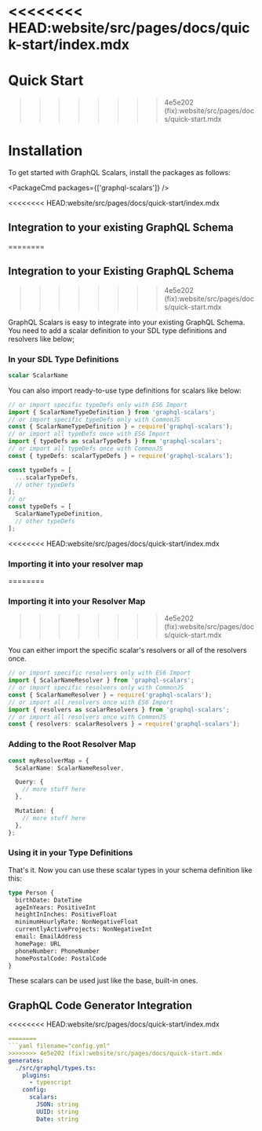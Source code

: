 <<<<<<<< HEAD:website/src/pages/docs/quick-start/index.mdx
========

# Quick Start
>>>>>>>> 4e5e202 (fix):website/src/pages/docs/quick-start.mdx

# Installation

To get started with GraphQL Scalars, install the packages as follows:

<PackageCmd packages={['graphql-scalars']} />

<<<<<<<< HEAD:website/src/pages/docs/quick-start/index.mdx
## Integration to your existing GraphQL Schema
========
## Integration to your Existing GraphQL Schema
>>>>>>>> 4e5e202 (fix):website/src/pages/docs/quick-start.mdx

GraphQL Scalars is easy to integrate into your existing GraphQL Schema. You need to add a scalar definition to your SDL type definitions and resolvers like below;

### In your SDL Type Definitions

```graphql filename="schema.graphql"
scalar ScalarName
```

You can also import ready-to-use type definitions for scalars like below:

```ts
// or import specific typeDefs only with ES6 Import
import { ScalarNameTypeDefinition } from 'graphql-scalars';
// or import specific typeDefs only with CommonJS
const { ScalarNameTypeDefinition } = require('graphql-scalars');
// or import all typeDefs once with ES6 Import
import { typeDefs as scalarTypeDefs } from 'graphql-scalars';
// or import all typeDefs once with CommonJS
const { typeDefs: scalarTypeDefs } = require('graphql-scalars');

const typeDefs = [
  ...scalarTypeDefs,
  // other typeDefs
];
// or
const typeDefs = [
  ScalarNameTypeDefinition,
  // other typeDefs
];
```

<<<<<<<< HEAD:website/src/pages/docs/quick-start/index.mdx
### Importing it into your resolver map
========
### Importing it into your Resolver Map
>>>>>>>> 4e5e202 (fix):website/src/pages/docs/quick-start.mdx

You can either import the specific scalar's resolvers or all of the resolvers once.

```ts
// or import specific resolvers only with ES6 Import
import { ScalarNameResolver } from 'graphql-scalars';
// or import specific resolvers only with CommonJS
const { ScalarNameResolver } = require('graphql-scalars');
// or import all resolvers once with ES6 Import
import { resolvers as scalarResolvers } from 'graphql-scalars';
// or import all resolvers once with CommonJS
const { resolvers: scalarResolvers } = require('graphql-scalars');
```

### Adding to the Root Resolver Map

```ts
const myResolverMap = {
  ScalarName: ScalarNameResolver,

  Query: {
    // more stuff here
  },

  Mutation: {
    // more stuff here
  },
};
```

### Using it in your Type Definitions

That's it. Now you can use these scalar types in your schema definition like this:

```graphql filename="schema.graphql"
type Person {
  birthDate: DateTime
  ageInYears: PositiveInt
  heightInInches: PositiveFloat
  minimumHourlyRate: NonNegativeFloat
  currentlyActiveProjects: NonNegativeInt
  email: EmailAddress
  homePage: URL
  phoneNumber: PhoneNumber
  homePostalCode: PostalCode
}
```

These scalars can be used just like the base, built-in ones.

## GraphQL Code Generator Integration

<<<<<<<< HEAD:website/src/pages/docs/quick-start/index.mdx
```yaml filename="config.yaml"
========
```yaml filename="config.yml"
>>>>>>>> 4e5e202 (fix):website/src/pages/docs/quick-start.mdx
generates:
  ./src/graphql/types.ts:
    plugins:
      - typescript
    config:
      scalars:
        JSON: string
        UUID: string
        Date: string
```
